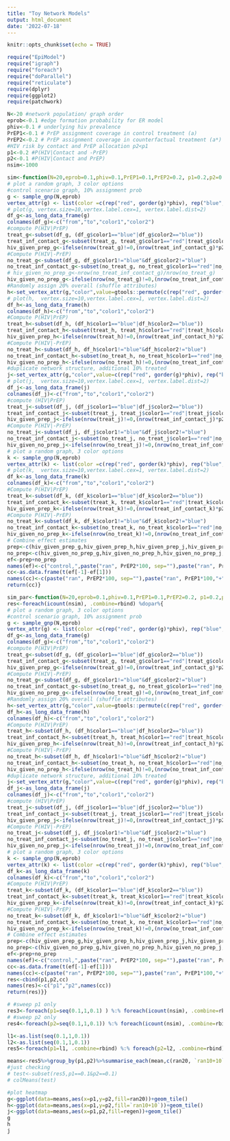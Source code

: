 ```yaml
---
title: "Toy Network Models"
output: html_document
date: '2022-07-18'
---
```


```r
knitr::opts_chunk$set(echo = TRUE)
```

```r
require("EpiModel")
require("igraph")
require("foreach")
require("doParallel")
require("reticulate")
require(dplyr)
require(ggplot2)
require(patchwork)
```

```r
N<-20 #network population/ graph order
eprob<-0.1 #edge formation probability for ER model 
phiv<-0.1 # underlying hiv prevalence
PrEP1<-0.1 # PrEP assignment coverage in control treatment (a) 
PrEP2<-0.2 # PrEP assignment coverage in counterfactual treatment (a*)
#HIV risk by contact and PrEP allocation p2<p1
p1<-0.2 #P(HIV|Contact and -PrEP)
p2<-0.1 #P(HIV|Contact and PrEP)
nsim<-1000
```

```r
sim<-function(N=20,eprob=0.1,phiv=0.1,PrEP1=0.1,PrEP2=0.2, p1=0.2,p2=0.1){
# plot a random graph, 3 color options
#control scenario graph, 10% assignment prob
g <- sample_gnp(N,eprob)
vertex_attr(g) <- list(color =c(rep("red", gorder(g)*phiv), rep("blue",gorder(g)*PrEP1), rep("black", gorder(g)*(1-(phiv+PrEP1)))))
# plot(g, vertex.size=10,vertex.label.cex=1, vertex.label.dist=2)
df_g<-as_long_data_frame(g)
colnames(df_g)<-c("from","to","color1","color2")
#compute P(HIV|PrEP)
treat_g<-subset(df_g, (df_g$color1=="blue"|df_g$color2=="blue"))
treat_inf_contact_g<-subset(treat_g, treat_g$color1=="red"|treat_g$color2=="red")
hiv_given_prep_g<-ifelse(nrow(treat_g)!=0,(nrow(treat_inf_contact_g)*p2)/nrow(treat_g),0)
#Compute P(HIV|-PrEP)
no_treat_g<-subset(df_g, df_g$color1!="blue"&df_g$color2!="blue")
no_treat_inf_contact_g<-subset(no_treat_g, no_treat_g$color1=="red"|no_treat_g$color2=="red")
# hiv_given_no_prep_g<-nrow(no_treat_inf_contact_g)/nrow(no_treat_g)
hiv_given_no_prep_g<-ifelse(nrow(no_treat_g)!=0,(nrow(no_treat_inf_contact_g)*p1)/nrow(no_treat_g),0)
#Randomly assign 20% overall (shuffle attributes)
h<-set_vertex_attr(g,"color",value=gtools::permute(c(rep("red", gorder(g)*phiv), rep("blue",gorder(g)*PrEP2), rep("black", gorder(g)*(1-(phiv+PrEP2))))))
# plot(h,  vertex.size=10,vertex.label.cex=1, vertex.label.dist=2)
df_h<-as_long_data_frame(h)
colnames(df_h)<-c("from","to","color1","color2")
#Compute P(HIV|PrEP)
treat_h<-subset(df_h, (df_h$color1=="blue"|df_h$color2=="blue"))
treat_inf_contact_h<-subset(treat_h, treat_h$color1=="red"|treat_h$color2=="red")
hiv_given_prep_h<-ifelse(nrow(treat_h)!=0,(nrow(treat_inf_contact_h)*p2)/nrow(treat_h),0)
#Compute P(HIV|-PrEP)
no_treat_h<-subset(df_h, df_h$color1!="blue"&df_h$color2!="blue")
no_treat_inf_contact_h<-subset(no_treat_h, no_treat_h$color1=="red"|no_treat_h$color2=="red")
hiv_given_no_prep_h<-ifelse(nrow(no_treat_h)!=0,(nrow(no_treat_inf_contact_h)*p1)/nrow(no_treat_h),0)
#duplicate network structure, additional 10% treated
j<-set_vertex_attr(g,"color",value=c(rep("red", gorder(g)*phiv), rep("blue",gorder(g)*PrEP2), rep("black", gorder(g)*(1-(phiv+PrEP2)))))
# plot(j,  vertex.size=10,vertex.label.cex=1, vertex.label.dist=2)
df_j<-as_long_data_frame(j)
colnames(df_j)<-c("from","to","color1","color2")
#compute (HIV|PrEP)
treat_j<-subset(df_j, (df_j$color1=="blue"|df_j$color2=="blue"))
treat_inf_contact_j<-subset(treat_j, treat_j$color1=="red"|treat_j$color2=="red")
hiv_given_prep_j<-ifelse(nrow(treat_j)!=0,(nrow(treat_inf_contact_j)*p2)/nrow(treat_j),0)
#Compute P(HIV|-PrEP)
no_treat_j<-subset(df_j, df_j$color1!="blue"&df_j$color2!="blue")
no_treat_inf_contact_j<-subset(no_treat_j, no_treat_j$color1=="red"|no_treat_j$color2=="red")
hiv_given_no_prep_j<-ifelse(nrow(no_treat_j)!=0,(nrow(no_treat_inf_contact_j)*p1)/nrow(no_treat_j),0)
# plot a random graph, 3 color options
k <- sample_gnp(N,eprob)
vertex_attr(k) <- list(color =c(rep("red", gorder(k)*phiv), rep("blue",gorder(k)*PrEP1), rep("black", gorder(k)*(1-(phiv+PrEP1)))))
# plot(k,  vertex.size=10,vertex.label.cex=1, vertex.label.dist=2)
df_k<-as_long_data_frame(k)
colnames(df_k)<-c("from","to","color1","color2")
#Compute P(HIV|PrEP)
treat_k<-subset(df_k, (df_k$color1=="blue"|df_k$color2=="blue"))
treat_inf_contact_k<-subset(treat_k, treat_k$color1=="red"|treat_k$color2=="red")
hiv_given_prep_k<-ifelse(nrow(treat_k)!=0,(nrow(treat_inf_contact_k)*p2)/nrow(treat_k),0)
#Compute P(HIV|-PrEP)
no_treat_k<-subset(df_k, df_k$color1!="blue"&df_k$color2!="blue")
no_treat_inf_contact_k<-subset(no_treat_k, no_treat_k$color1=="red"|no_treat_k$color2=="red")
hiv_given_no_prep_k<-ifelse(nrow(no_treat_k)!=0,(nrow(no_treat_inf_contact_k)*p1)/nrow(no_treat_k),0)
# Combine effect estimates
prep<-c(hiv_given_prep_g,hiv_given_prep_h,hiv_given_prep_j,hiv_given_prep_k)
no_prep<-c(hiv_given_no_prep_g,hiv_given_no_prep_h,hiv_given_no_prep_j,hiv_given_no_prep_k)
ef<-prep+no_prep
names(ef)<-c("control,",paste("ran", PrEP2*100, sep=""),paste("ran", PrEP1*100,"+",PrEP1*100, sep=""),"regen")
cc<-as.data.frame(t(ef[-1]-ef[1]))
names(cc)<-c(paste("ran", PrEP2*100, sep=""),paste("ran", PrEP1*100,"+",PrEP1*100, sep=""),"regen")
return(cc)}
```



```r
sim_par<-function(N=20,eprob=0.1,phiv=0.1,PrEP1=0.1,PrEP2=0.2, p1=0.2,p2=0.1, nsim=1000, scen="all"){
res<-foreach(icount(nsim), .combine=rbind) %dopar%{
# plot a random graph, 3 color options
#control scenario graph, 10% assignment prob
g <- sample_gnp(N,eprob)
vertex_attr(g) <- list(color =c(rep("red", gorder(g)*phiv), rep("blue",gorder(g)*PrEP1), rep("black", gorder(g)*(1-(phiv+PrEP1)))))
df_g<-as_long_data_frame(g)
colnames(df_g)<-c("from","to","color1","color2")
#compute P(HIV|PrEP)
treat_g<-subset(df_g, (df_g$color1=="blue"|df_g$color2=="blue"))
treat_inf_contact_g<-subset(treat_g, treat_g$color1=="red"|treat_g$color2=="red")
hiv_given_prep_g<-ifelse(nrow(treat_g)!=0,(nrow(treat_inf_contact_g)*p2)/nrow(treat_g),0)
#Compute P(HIV|-PrEP)
no_treat_g<-subset(df_g, df_g$color1!="blue"&df_g$color2!="blue")
no_treat_inf_contact_g<-subset(no_treat_g, no_treat_g$color1=="red"|no_treat_g$color2=="red")
hiv_given_no_prep_g<-ifelse(nrow(no_treat_g)!=0,(nrow(no_treat_inf_contact_g)*p1)/nrow(no_treat_g),0)
#Randomly assign 20% overall (shuffle attributes)
h<-set_vertex_attr(g,"color",value=gtools::permute(c(rep("red", gorder(g)*phiv), rep("blue",gorder(g)*PrEP2), rep("black", gorder(g)*(1-(phiv+PrEP2))))))
df_h<-as_long_data_frame(h)
colnames(df_h)<-c("from","to","color1","color2")
#Compute P(HIV|PrEP)
treat_h<-subset(df_h, (df_h$color1=="blue"|df_h$color2=="blue"))
treat_inf_contact_h<-subset(treat_h, treat_h$color1=="red"|treat_h$color2=="red")
hiv_given_prep_h<-ifelse(nrow(treat_h)!=0,(nrow(treat_inf_contact_h)*p2)/nrow(treat_h),0)
#Compute P(HIV|-PrEP)
no_treat_h<-subset(df_h, df_h$color1!="blue"&df_h$color2!="blue")
no_treat_inf_contact_h<-subset(no_treat_h, no_treat_h$color1=="red"|no_treat_h$color2=="red")
hiv_given_no_prep_h<-ifelse(nrow(no_treat_h)!=0,(nrow(no_treat_inf_contact_h)*p1)/nrow(no_treat_h),0)
#duplicate network structure, additional 10% treated 
j<-set_vertex_attr(g,"color",value=c(rep("red", gorder(g)*phiv), rep("blue",gorder(g)*PrEP2), rep("black", gorder(g)*(1-(phiv+PrEP2)))))
df_j<-as_long_data_frame(j)
colnames(df_j)<-c("from","to","color1","color2")
#compute (HIV|PrEP)
treat_j<-subset(df_j, (df_j$color1=="blue"|df_j$color2=="blue"))
treat_inf_contact_j<-subset(treat_j, treat_j$color1=="red"|treat_j$color2=="red")
hiv_given_prep_j<-ifelse(nrow(treat_j)!=0,(nrow(treat_inf_contact_j)*p2)/nrow(treat_j),0)
#Compute P(HIV|-PrEP)
no_treat_j<-subset(df_j, df_j$color1!="blue"&df_j$color2!="blue")
no_treat_inf_contact_j<-subset(no_treat_j, no_treat_j$color1=="red"|no_treat_j$color2=="red")
hiv_given_no_prep_j<-ifelse(nrow(no_treat_j)!=0,(nrow(no_treat_inf_contact_j)*p1)/nrow(no_treat_j),0)
# plot a random graph, 3 color options
k <- sample_gnp(N,eprob)
vertex_attr(k) <- list(color =c(rep("red", gorder(k)*phiv), rep("blue",gorder(k)*PrEP1), rep("black", gorder(k)*(1-(phiv+PrEP1)))))
df_k<-as_long_data_frame(k)
colnames(df_k)<-c("from","to","color1","color2")
#Compute P(HIV|PrEP)
treat_k<-subset(df_k, (df_k$color1=="blue"|df_k$color2=="blue"))
treat_inf_contact_k<-subset(treat_k, treat_k$color1=="red"|treat_k$color2=="red")
hiv_given_prep_k<-ifelse(nrow(treat_k)!=0,(nrow(treat_inf_contact_k)*p2)/nrow(treat_k),0)
#Compute P(HIV|-PrEP)
no_treat_k<-subset(df_k, df_k$color1!="blue"&df_k$color2!="blue")
no_treat_inf_contact_k<-subset(no_treat_k, no_treat_k$color1=="red"|no_treat_k$color2=="red")
hiv_given_no_prep_k<-ifelse(nrow(no_treat_k)!=0,(nrow(no_treat_inf_contact_k)*p1)/nrow(no_treat_k),0)
# Combine effect estimates
prep<-c(hiv_given_prep_g,hiv_given_prep_h,hiv_given_prep_j,hiv_given_prep_k)
no_prep<-c(hiv_given_no_prep_g,hiv_given_no_prep_h,hiv_given_no_prep_j,hiv_given_no_prep_k)
ef<-prep+no_prep
names(ef)<-c("control,",paste("ran", PrEP2*100, sep=""),paste("ran", PrEP1*100,"+",PrEP1*100, sep=""),"regen")
cc<-as.data.frame(t(ef[-1]-ef[1]))
names(cc)<-c(paste("ran", PrEP2*100, sep=""),paste("ran", PrEP1*100,"+",PrEP1*100, sep=""),"regen")
res<-cbind(p1,p2,cc)
names(res)<-c("p1","p2",names(cc))
return(res)}}
```



```r
# #sweep p1 only
res3<-foreach(p1=seq(0.1,1,0.1) ) %:% foreach(icount(nsim), .combine=rbind) %dopar% {sim(N=N,eprob=eprob,phiv=phiv,PrEP1=PrEP1,PrEP2=PrEP2, p1=p1,p2=p2)}
# #sweep p2 only
res4<-foreach(p2=seq(0.1,1,0.1)) %:% foreach(icount(nsim), .combine=rbind) %dopar% {sim(N=N,eprob=eprob,phiv=phiv,PrEP1=PrEP1,PrEP2=PrEP2, p1=p1,p2=p2)}
```


```r
l1<-as.list(seq(0.1,1,0.1))
l2<-as.list(seq(0.1,1,0.1))
res5<-foreach(p1=l1, .combine=rbind) %:% foreach(p2=l2, .combine=rbind) %do% {sim_par(p1=p1,p2=p2,nsim=1000)}
```


```r
means<-res5%>%group_by(p1,p2)%>%summarise_each(mean,c(ran20, `ran10+10`,regen))
#just checking
# test<-subset(res5,p1==0.1&p2==0.1)
# colMeans(test)
```

```r
#plot heatmap
g<-ggplot(data=means,aes(x=p1,y=p2,fill=ran20))+geom_tile()
h<-ggplot(data=means,aes(x=p1,y=p2,fill=`ran10+10`))+geom_tile()
j<-ggplot(data=means,aes(x=p1,p2,fill=regen))+geom_tile()
g
h
j
```


